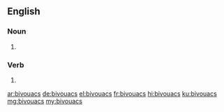 ==English==

===Noun===
{{head|en|noun plural form}}

# {{plural of|bivouac|lang=en}}

===Verb===
{{head|en|verb form}}

# {{en-third-person singular of|bivouac}}

[[ar:bivouacs]]
[[de:bivouacs]]
[[el:bivouacs]]
[[fr:bivouacs]]
[[hi:bivouacs]]
[[ku:bivouacs]]
[[mg:bivouacs]]
[[my:bivouacs]]